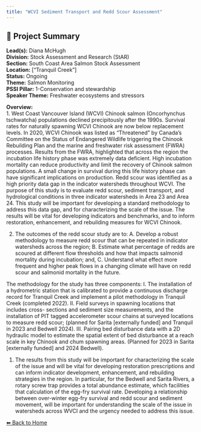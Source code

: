 ```yaml
---
title: "WCVI Sediment Transport and Redd Scour Assessment"
---
```


## 🧬 Project Summary

**Lead(s):** Diana McHugh  
**Division:** Stock Assessment and Research (StAR)  
**Section:** South Coast Area Salmon Stock Assessment  
**Location:** ["Tranquil Creek"]  
**Status:** Ongoing  
**Theme:** Salmon Monitoring  
**PSSI Pillar:** 1-Conservation and stewardship  
**Speaker Theme:** Freshwater ecosystems and stressors  

**Overview:**  
1. West Coast Vancouver Island (WCVI) Chinook salmon (Oncorhynchus tschwatcha) populations declined precipitously after the 1990s. Survival rates for naturally spawning WCVI Chinook are now below replacement levels. In 2020, WCVI Chinook was listed as "Threatened" by Canada's Committee on the Status of Endangered Wildlife triggering the Chinook Rebuilding Plan and the marine and freshwater risk assessment (FWRA) processes. Results from the FWRA, highlighted that across the region the incubation life history phase was extremely data deficient. High incubation mortality can reduce productivity and limit the recovery of Chinook salmon populations. A small change in survival during this life history phase can have significant implications on production. Redd scour was identified as a high priority data gap in the indicator watersheds throughout WCVI. The purpose of this study is to evaluate redd scour, sediment transport, and hydrological conditions in three indicator watersheds in Area 23 and Area 24. This study will be important for developing a standard methodology to address this data gap, and for characterizing the scale of the issue. The results will be vital for developing indicators and benchmarks, and to inform restoration, enhancement, and rebuilding measures for WCVI Chinook.

  2. The outcomes of the redd scour study are to: A. Develop a robust methodology to measure redd scour that can be repeated in indicator watersheds across the region; B. Estimate what percentage of redds are scoured at different flow thresholds and how that impacts salmonid mortality during incubation; and, C. Understand what effect more frequent and higher peak flows in a changing climate will have on redd scour and salmonid mortality in the future.

The methodology for the study has three components: I. The installation of a
hydrometric station that is calibrated to provide a continuous discharge
record for Tranquil Creek and implement a pilot methodology in Tranquil Creek
(completed 2022). II. Field surveys in spawning locations that includes cross-
sections and sediment size measurements, and the installation of PIT tagged
accelerometer scour chains at surveyed locations to measure redd scour;
(planned for Sarita [externally funded] and Tranquil in 2023 and Bedwell
2024). III. Pairing bed disturbance data with a 2D hydraulic model to estimate
the spatial extent of bed disturbance at a reach scale in key Chinook and chum
spawning areas. (Planned for 2023 in Sarita [externally funded] and 2024
Bedwell).

  1. The results from this study will be important for characterizing the scale of the issue and will be vital for developing restoration prescriptions and can inform indicator development, enhancement, and rebuilding strategies in the region. In particular, for the Bedwell and Sarita Rivers, a rotary screw trap provides a total abundance estimate, which facilities that calculation of the egg-fry survival rate. Developing a relationship between over-winter egg-fry survival and redd scour and sediment movement, will be important for understanding the scale of the issue in watersheds across WVCI and the urgency needed to address this issue.



[⬅ Back to Home](../index.qmd)
